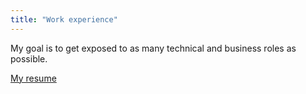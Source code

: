 ```yaml
---
title: "Work experience"
---
```


My goal is to get exposed to as many technical and business roles as possible.

<a href="2023-12-21_resume.pdf" class="btn btn-info" role="button">My resume </a>
